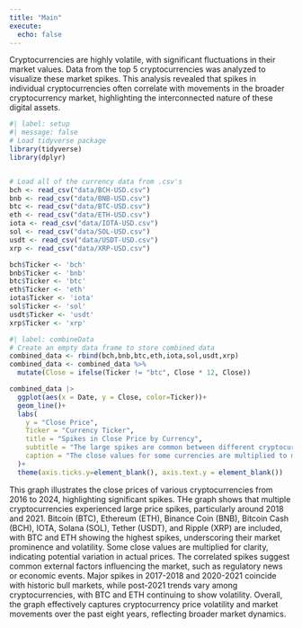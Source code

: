 ```yaml
---
title: "Main"
execute:
  echo: false
---
```


Cryptocurrencies are highly volatile, with significant fluctuations in their market values. Data from the top 5 cryptocurrencies was analyzed to visualize these market spikes. This analysis revealed that spikes in individual cryptocurrencies often correlate with movements in the broader cryptocurrency market, highlighting the interconnected nature of these digital assets.

```r
#| label: setup
#| message: false
# Load tidyverse package
library(tidyverse)
library(dplyr)


# Load all of the currency data from .csv's
bch <- read_csv("data/BCH-USD.csv")
bnb <- read_csv("data/BNB-USD.csv")
btc <- read_csv("data/BTC-USD.csv")
eth <- read_csv("data/ETH-USD.csv")
iota <- read_csv("data/IOTA-USD.csv")
sol <- read_csv("data/SOL-USD.csv")
usdt <- read_csv("data/USDT-USD.csv")
xrp <- read_csv("data/XRP-USD.csv")

bch$Ticker <- 'bch'
bnb$Ticker <- 'bnb'
btc$Ticker <- 'btc'
eth$Ticker <- 'eth'
iota$Ticker <- 'iota'
sol$Ticker <- 'sol'
usdt$Ticker <- 'usdt'
xrp$Ticker <- 'xrp'
```

```r
#| label: combineData
# Create an empty data frame to store combined data
combined_data <- rbind(bch,bnb,btc,eth,iota,sol,usdt,xrp)
combined_data <- combined_data %>%
  mutate(Close = ifelse(Ticker != "btc", Close * 12, Close))

```

```r
combined_data |>
  ggplot(aes(x = Date, y = Close, color=Ticker))+
  geom_line()+
  labs(
    y = "Close Price",
    Ticker = "Currency Ticker",
    title = "Spikes in Close Price by Currency",
    subtitle = "The large spikes are common between different cryptocurrencies.",
    caption = "The close values for some currencies are multiplied to make this graph clearer.\nData: Spoorthi K. on Kaggle"
  )+
  theme(axis.ticks.y=element_blank(), axis.text.y = element_blank())

```

This graph illustrates the close prices of various cryptocurrencies from 2016 to 2024, highlighting significant spikes. THe graph shows that multiple cryptocurrencies experienced large price spikes, particularly around 2018 and 2021. Bitcoin (BTC), Ethereum (ETH), Binance Coin (BNB), Bitcoin Cash (BCH), IOTA, Solana (SOL), Tether (USDT), and Ripple (XRP) are included, with BTC and ETH showing the highest spikes, underscoring their market prominence and volatility. Some close values are multiplied for clarity, indicating potential variation in actual prices. The correlated spikes suggest common external factors influencing the market, such as regulatory news or economic events. Major spikes in 2017-2018 and 2020-2021 coincide with historic bull markets, while post-2021 trends vary among cryptocurrencies, with BTC and ETH continuing to show volatility. Overall, the graph effectively captures cryptocurrency price volatility and market movements over the past eight years, reflecting broader market dynamics.


